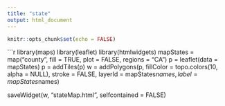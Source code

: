 ```yaml
---
title: "state"
output: html_document
---
```


```r
knitr::opts_chunk$set(echo = FALSE)
```


```r
library(maps)
library(leaflet)
library(htmlwidgets)
mapStates = map("county", fill = TRUE, plot = FALSE, regions = "CA")
p = leaflet(data = mapStates)
p = addTiles(p)
w = addPolygons(p, fillColor = topo.colors(10, alpha = NULL), stroke = FALSE,
                layerId = mapStates$names,
                label = mapStates$names)

saveWidget(w, "stateMap.html", selfcontained = FALSE)

